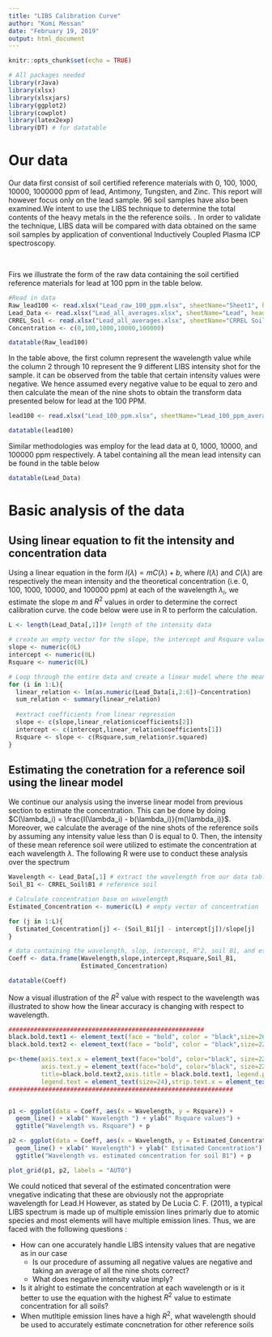 ```yaml
---
title: "LIBS Calibration Curve"
author: "Komi Messan"
date: "February 19, 2019"
output: html_document
---
```


```r
knitr::opts_chunk$set(echo = TRUE)
```



```r
# All packages needed
library(rJava)
library(xlsx)
library(xlsxjars)
library(ggplot2)
library(cowplot)
library(latex2exp)
library(DT) # for datatable
```

# Our data
Our data first consist of soil certified reference materials with 0, 100, 1000, 10000, 1000000 ppm of lead, Antimony, Tungsten, and Zinc. This report will however focus only on the lead sample. 96 soil samples have also been examined.We intent to use the LIBS technique to determine the total contents of the heavy metals in the the reference soils. . In order to validate the technique, LIBS data will be compared with data obtained on the same soil samples by application of conventional Inductively Coupled Plasma ICP spectroscopy.

<br/>

Firs we illustrate the form of the raw data containing the soil certified reference materials for lead at 100 ppm in the table below.


```r
#Read in data
Raw_lead100 <- read.xlsx("Lead_raw_100_ppm.xlsx", sheetName="Sheet1", header = TRUE,stringsAsFactors = F)
Lead_Data <- read.xlsx("Lead_all_averages.xlsx", sheetName="Lead", header = TRUE,stringsAsFactors = F)
CRREL_Soil <- read.xlsx("Lead_all_averages.xlsx", sheetName="CRREL Soils", header = TRUE,stringsAsFactors = F)
Concentration <- c(0,100,1000,10000,100000)
```


```r
datatable(Raw_lead100)
```

In the table above, the first column represent the wavelength value while the column 2 through 10 represent the 9 different LIBS intensity shot for the sample. it can be observed from the table that certain intensity values were negative. We hence assumed every negative value to be equal to zero and then  calculate the mean of the nine shots to obtain the transform data presented below for lead at the 100 PPM. 


```r
lead100 <- read.xlsx("Lead_100_ppm.xlsx", sheetName="Lead_100_ppm_average", header = TRUE,stringsAsFactors = F)

```

```r
datatable(lead100)
```

Similar methodologies was employ for the lead data at 0, 1000, 10000, and 100000 ppm respectively. A tabel containing all the mean lead intensity can be found in the table below

```r
datatable(Lead_Data)
```

# Basic analysis of the data

## Using linear equation to fit the intensity and concentration data

Using a linear equation in the form $I(\lambda) = mC(\lambda)+ b$, where $I(\lambda)$ and $C(\lambda)$ are respectively the mean intensity and the theoretical concentration (i.e. 0, 100, 1000, 10000, and 100000 ppm) at each of the wavelength $\lambda_i$, we estimate the slope $m$ and $R^2$ values in order to determine the correct calibration curve. the code below were use in R to perform the calculation. 

```r

L <- length(Lead_Data[,1])# length of the intensity data

# create an empty vector for the slope, the intercept and Rsquare values
slope <- numeric(0L)
intercept <- numeric(0L)
Rsquare <- numeric(0L)

# Loop through the entire data and create a linear model where the mean intensity is the dependent variable and the theoretical concentration is the independent variable. 
for (i in 1:L){
  linear_relation <- lm(as.numeric(Lead_Data[i,2:6])~Concentration)
  sum_relation <- summary(linear_relation)
  
  #extract coefficients from linear regression
  slope <- c(slope,linear_relation$coefficients[2])
  intercept <- c(intercept,linear_relation$coefficients[1])
  Rsquare <- slope <- c(Rsquare,sum_relation$r.squared)
}

```

## Estimating the conetration for a reference soil using the linear model 

We continue our analysis using the inverse linear model from previous section to estimate the concentration. This can be done by doing $C(\lambda_i) = \frac{I(\lambda_i) - b(\lambda_i)}{m(\lambda_i)}$. Moreover, we calculate the average of the nine shots of the reference soils by assuming any intensity value less than 0 is equal to 0. Then, the intensity of these mean reference soil were utilized to estimate the concentration at each wavelength $\lambda$. The following R were use to conduct these analysis over the spectrum


```r
Wavelength <- Lead_Data[,1] # extract the wavelength from our data table
Soil_B1 <- CRREL_Soil$B1 # reference soil 

# Calculate concentration base on wavelength
Estimated_Concentration <- numeric(L) # empty vector of concentration

for (j in 1:L){
  Estimated_Concentration[j] <- (Soil_B1[j] - intercept[j])/slope[j] 
}

# data containing the wavelength, slop, intercept, R^2, soil B1, and estimate concentration
Coeff <- data.frame(Wavelength,slope,intercept,Rsquare,Soil_B1,
                    Estimated_Concentration)

datatable(Coeff)
```

Now a visual illustration of the $R^2$ value with respect to the wavelength was illustrated to show how the linear accuracy is changing with respect to wavelength.

```r
######################################################
black.bold.text1 <- element_text(face = "bold", color = "black",size=26) # x and y axis
black.bold.text2 <- element_text(face = "bold", color = "black",size=22) # title

p<-theme(axis.text.x = element_text(face="bold", color="black", size=22),
         axis.text.y = element_text(face="bold", color="black", size=22),
         title=black.bold.text2,axis.title = black.bold.text1, legend.position = "bottom",
         legend.text = element_text(size=24),strip.text.x = element_text(face="bold",size=22))
##############################################################


p1 <- ggplot(data = Coeff, aes(x = Wavelength, y = Rsquare)) +
  geom_line() + xlab(" Wavelength ") + ylab(" Rsquare values") +
  ggtitle("Wavelength vs. Rsquare") + p

p2 <- ggplot(data = Coeff, aes(x = Wavelength, y = Estimated_Concentration)) +
  geom_line() + xlab(" Wavelength") + ylab(" Estimated Concentration") +
  ggtitle("Wavelength vs. estimated concentration for soil B1") + p

plot_grid(p1, p2, labels = "AUTO")
```

We could noticed that several of the estimated concentration were vnegative indicating that these are obviously not the appropriate wavelength for Lead.H However, as stated by De Lucia C. F. (2011), a typical LIBS spectrum is made up of multiple emission lines primarly due to atomic species and most elements will have multiple emission lines. Thus, we are faced with the following questions :

* How can one accurately handle LIBS intensity values that are negative as in our case
    - Is our procedure of assuming all negative values are negative and taking an average of all the nine shots correct?
    - What does negative intensity value imply?
* Is it alright to estimate the concentration at each wavelength or is it better to use the equation with the highest $R^2$ value to estimate concentration for all soils?
* When mutltiple emission lines have a high $R^2$, what wavelength should be used to accurately estimate concnetration for other reference soils
